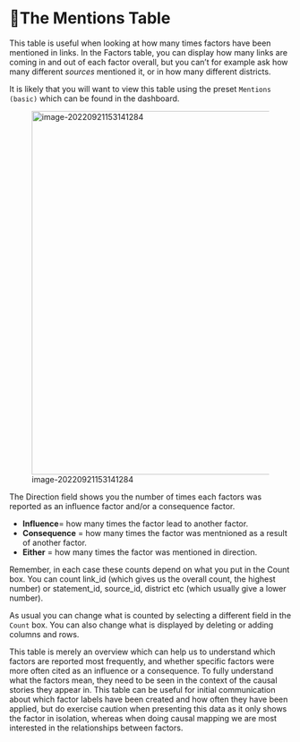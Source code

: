 # 🧪The Mentions Table{#xthe-mentions-table}

This table is useful when looking at how many times factors have been mentioned in links. In the Factors table, you can display how many links are coming in and out of each factor overall, but you can't for example ask how many different *sources* mentioned it, or in how many different districts.

It is likely that you will want to view this table using the preset `Mentions (basic)` which can be found in the dashboard.

![image-20220921153141284](_assets/image-20220921153141284.png){width=650}

The Direction field shows you the number of times each factors was reported as an influence factor and/or a consequence factor.

- **Influence**= how many times the factor lead to another factor.
- **Consequence** = how many times the factor was mentnioned as a result of another factor.
-  **Either** = how many times the factor was mentioned in direction.

Remember, in each case these counts depend on what you put in the Count box. You can count link_id (which gives us the overall count, the highest number) or statement_id, source_id, district etc (which usually give a lower number).

As usual you can change what is counted by selecting a different field in the `Count` box. You can also change what is displayed by deleting or adding columns and rows.

This table is merely an overview which can help us to understand which factors are reported most frequently, and whether specific factors were more often cited as an influence or a consequence. To fully understand what the factors mean, they need to be seen in the context of the causal stories they appear in. This table can be useful for initial communication about which factor labels have been created and how often they have been applied, but do exercise caution when presenting this data as it only shows the factor in isolation, whereas when doing causal mapping we are most interested in the relationships between factors.

